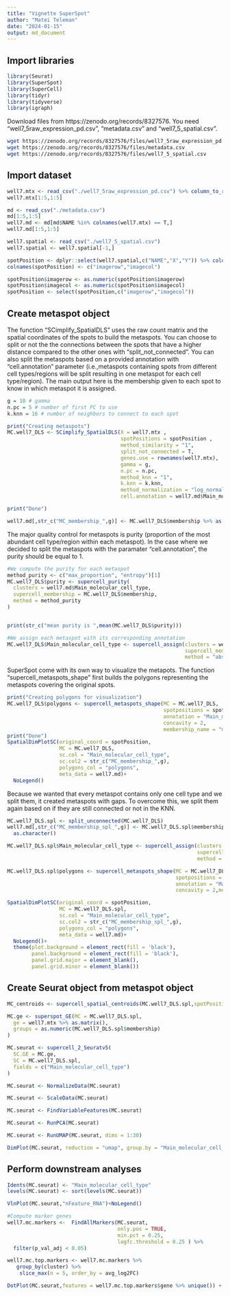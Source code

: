 ```yaml
---
title: "Vignette SuperSpot"
author: "Matei Teleman"
date: "2024-01-15"
output: md_document
---
```


## Import libraries
```r
library(Seurat)
library(SuperSpot)
library(SuperCell)
library(tidyr)
library(tidyverse)
library(igraph)
```

Download files from https://zenodo.org/records/8327576. You need "well7_5raw_expression_pd.csv", "metadata.csv" and "well7_5_spatial.csv".

```bash
wget https://zenodo.org/records/8327576/files/well7_5raw_expression_pd.csv
wget https://zenodo.org/records/8327576/files/metadata.csv
wget https://zenodo.org/records/8327576/files/well7_5_spatial.csv
```


## Import dataset
```r
well7.mtx <- read_csv("./well7_5raw_expression_pd.csv") %>% column_to_rownames("GENE")
well7.mtx[1:5,1:5]

md <- read_csv("./metadata.csv")
md[1:5,1:5]
well7.md <- md[md$NAME %in% colnames(well7.mtx) == T,]
well7.md[1:5,1:5]

well7.spatial <- read_csv("./well7_5_spatial.csv")
well7.spatial <- well7.spatial[-1,]

spotPosition <- dplyr::select(well7.spatial,c("NAME","X","Y")) %>% column_to_rownames("NAME")
colnames(spotPosition) <- c("imagerow","imagecol")

spotPosition$imagerow <- as.numeric(spotPosition$imagerow)
spotPosition$imagecol <- as.numeric(spotPosition$imagecol)
spotPosition <- select(spotPosition,c("imagerow","imagecol"))
```

## Create metaspot object
The function "SCimplify_SpatialDLS" uses the raw count matrix and the spatial coordinates of the spots to build the metaspots. You can choose to split or not the the connections between the spots that have a higher distance compared to the other ones with "split_not_connected". You can also split the metaspots based on a provided annotation with "cell.annotation" parameter (i.e.,metaspots containing spots from different cell types/regions will be split resulting in one metaspot for each cell type/region).
The main output here is the membership given to each spot to know in which metaspot it is assigned.
```r
g = 10 # gamma
n.pc = 5 # number of first PC to use
k.knn = 16 # number of neighbors to connect to each spot

print("Creating metaspots")
MC.well7_DLS <- SCimplify_SpatialDLS(X = well7.mtx ,
                                     spotPositions = spotPosition ,
                                     method_similarity = "1",
                                     split_not_connected = T,
                                     genes.use = rownames(well7.mtx),
                                     gamma = g,
                                     n.pc = n.pc,
                                     method_knn = "1",
                                     k.knn = k.knn,
                                     method_normalization = "log_normalize",
                                     cell.annotation = well7.md$Main_molecular_cell_type,)

print("Done")

well7.md[,str_c("MC_membership_",g)] <- MC.well7_DLS$membership %>% as.character()
```

The major quality control for metaspots is purity (proportion of the most abundant cell type/region within each metaspot). In the case where we decided to split the metaspots with the paramater "cell.annotation", the purity should be equal to 1.
```r
#We compute the purity for each metaspot
method_purity <- c("max_proportion", "entropy")[1]
MC.well7_DLS$purity <- supercell_purity(
  clusters = well7.md$Main_molecular_cell_type,
  supercell_membership = MC.well7_DLS$membership, 
  method = method_purity
)


print(str_c("mean purity is ",mean(MC.well7_DLS$purity)))

#We assign each metaspot with its corresponding annotation
MC.well7_DLS$Main_molecular_cell_type <- supercell_assign(clusters = well7.md$Main_molecular_cell_type,
                                                          supercell_membership = MC.well7_DLS$membership,
                                                          method = "absolute")
```

SuperSpot come with its own way to visualize the metapots. The function "supercell_metaspots_shape" first builds the polygons representing the metaspots covering the original spots.
```r
print("Creating polygons for visualization")
MC.well7_DLS$polygons <- supercell_metaspots_shape(MC = MC.well7_DLS,
                                                   spotpositions = spotPosition,
                                                   annotation = "Main_molecular_cell_type",
                                                   concavity = 2,
                                                   membership_name = "membership")
print("Done")
SpatialDimPlotSC(original_coord = spotPosition,
                 MC = MC.well7_DLS,
                 sc.col = "Main_molecular_cell_type",
                 sc.col2 = str_c("MC_membership_",g),
                 polygons_col = "polygons",
                 meta_data = well7.md)+
  NoLegend()
```

Because we wanted that every metaspot contains only one cell type and we split them, it created metaspots with gaps. To overcome this, we split them again based on if they are still connected or not in the KNN.
```r
MC.well7_DLS.spl <- split_unconnected(MC.well7_DLS)
well7.md[,str_c("MC_membership_spl_",g)] <- MC.well7_DLS.spl$membership %>%
  as.character()

MC.well7_DLS.spl$Main_molecular_cell_type <- supercell_assign(clusters = well7.md$Main_molecular_cell_type,
                                                              supercell_membership = MC.well7_DLS.spl$membership,
                                                              method = "absolute")

MC.well7_DLS.spl$polygons <- supercell_metaspots_shape(MC = MC.well7_DLS.spl,
                                                       spotpositions = spotPosition,
                                                       annotation = "Main_molecular_cell_type",
                                                       concavity = 2,membership_name = "membership")

SpatialDimPlotSC(original_coord = spotPosition,
                 MC = MC.well7_DLS.spl,
                 sc.col = "Main_molecular_cell_type",
                 sc.col2 = str_c("MC_membership_spl_",g),
                 polygons_col = "polygons",
                 meta_data = well7.md)+
  NoLegend()+ 
  theme(plot.background = element_rect(fill = 'black'),
        panel.background = element_rect(fill = 'black'),
        panel.grid.major = element_blank(),
        panel.grid.minor = element_blank())
```

## Create Seurat object from metaspot object
```r
MC_centroids <- supercell_spatial_centroids(MC.well7_DLS.spl,spotPositions = spotPosition)

MC.ge <- superspot_GE(MC = MC.well7_DLS.spl,
  ge = well7.mtx %>% as.matrix(),
  groups = as.numeric(MC.well7_DLS.spl$membership)
)

MC.seurat <- supercell_2_Seuratv5(
  SC.GE = MC.ge, 
  SC = MC.well7_DLS.spl, 
  fields = c("Main_molecular_cell_type")
)

MC.seurat <- NormalizeData(MC.seurat)

MC.seurat <- ScaleData(MC.seurat)

MC.seurat <- FindVariableFeatures(MC.seurat)

MC.seurat <- RunPCA(MC.seurat)

MC.seurat <- RunUMAP(MC.seurat, dims = 1:30)

DimPlot(MC.seurat, reduction = "umap", group.by = "Main_molecular_cell_type")
```

## Perform downstream analyses
```r
Idents(MC.seurat) <- "Main_molecular_cell_type" 
levels(MC.seurat) <- sort(levels(MC.seurat))

VlnPlot(MC.seurat,"nFeature_RNA")+NoLegend()

#Compute marker genes
well7.mc.markers <-  FindAllMarkers(MC.seurat,
                                    only.pos = TRUE,
                                    min.pct = 0.25,
                                    logfc.threshold = 0.25 ) %>%
  filter(p_val_adj < 0.05)

well7.mc.top.markers <- well7.mc.markers %>%
   group_by(cluster) %>%
    slice_max(n = 5, order_by = avg_log2FC)

DotPlot(MC.seurat,features = well7.mc.top.markers$gene %>% unique()) + RotatedAxis()
```
